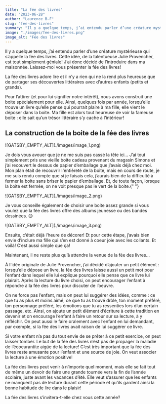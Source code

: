 ```yaml
---
title: "La fée des livres"
date: "2023-06-28"
author: "Laurence B-F"
slug: "fee-des-livres"
summary: "Il y a quelque temps, j’ai entendu parler d’une créature mystérieuse qui s’appelle la fée des livres. Cette idée, de la talentueuse Julie Provencher, est tout simplement géniale! J’ai donc décidé de l’introduire dans ma maisonnée. Laissez-moi vous présenter la fée des livres!"
image: "./images/fee-des-livres.png"
image_alt: "Fée des livres"
---
```


<p className="font-mulish mb-2">
  Il y a quelque temps, j’ai entendu parler d’une créature mystérieuse qui
  s’appelle la fée des livres. Cette idée, de la talentueuse Julie Provencher,
  est tout simplement géniale! J’ai donc décidé de l’introduire dans ma
  maisonnée. Laissez-moi vous présenter la fée des livres!
</p>

<p className="font-mulish mb-2">
  La fée des livres adore lire et il n’y a rien qui ne la rend plus heureuse que
  de partager ses découvertes littéraires avec d’autres enfants (petits et
  grands).
</p>

<p className="font-mulish">
  Pour l’attirer (et pour lui signifier notre intérêt), nous avons construit une
  boite spécialement pour elle. Ainsi, quelques fois par année, lorsqu’elle
  trouve un livre qu’elle pense qui pourrait plaire à ma fille, elle vient le
  déposer dans la boite. Ma fille est alors tout heureuse de voir la fameuse
  boite : elle sait qu’un trésor littéraire s’y cache à l’intérieur!
</p>

<div className="flex flex-col border-4 border-lbf-orange rounded-lg md:mx-10 mt-16 mb-10 px-6 py-6 gap-2 font-mulish">
  <h2 className="font-bold text-xl mb-2">
    La construction de la boite de la fée des livres
  </h2>
  ![GATSBY_EMPTY_ALT](./images/image_1.png)
  <p>
    Je dois vous avouer que je ne me suis pas cassé la tête ici… J’ai tout
    simplement pris une vieille boite cadeau provenant du magasin Simons et j’ai
    recouvert le dessus de papier d’emballage que j’avais déjà chez moi. Mon
    plan était de recouvrir l'entièreté de la boite, mais en cours de route, je
    me suis rendu compte que si je faisais cela, j’aurais bien de la difficulté
    à fermer la boite sans briser le papier d’emballage. Et, de toute façon,
    lorsque la boite est fermée, on ne voit presque pas le vert de la
    boite.{" "}
  </p>
  ![GATSBY_EMPTY_ALT](./images/image_2.png)
  <p>
    Je vous conseille également de choisir une boite assez grande si vous voulez
    que la fée des livres offre des albums jeunesse ou des bandes dessinées. 😉
  </p>
  ![GATSBY_EMPTY_ALT](./images/image_3.png)
  <p>
    Ensuite, c’était déjà l’heure de décorer! Et pour cette étape, j’avais bien
    envie d’inclure ma fille qui s’en est donné à coeur joie avec les collants.
    Et voilà! C’est aussi simple que ça!
  </p>
  <p>Maintenant, il ne reste plus qu’à attendre la venue de la fée des livres…</p>
</div>
<p className="font-mulish mb-2">
  À l’idée originale de Julie Provencher, j’ai décidé d’ajouter un petit élément
  : lorsqu’elle dépose un livre, la fée des livres laisse aussi un petit mot
  pour l’enfant dans lequel elle lui explique pourquoi elle pense que ce livre
  lui plairait. Après la lecture du livre choisi, on peut encourager l’enfant à
  répondre à la fée des livres pour discuter de l’oeuvre.
</p>
<p className="font-mulish mb-2">
  On ne force pas l’enfant, mais on peut lui suggérer des idées, comme : ce que
  tu as plus et moins aimé, ce que tu as trouvé drôle, ton moment préféré, ton
  personnage préféré, les émotions que tu as ressenties lors d’un certain
  passage, etc. Ainsi, on ajoute un petit élément d’écriture à cette tradition
  en devenir et on encourage l’enfant à faire un retour sur sa lecture, à y
  réfléchir. On peut aussi le faire oralement avec l’enfant en lui demandant,
  par exemple, si la fée des livres avait raison de lui suggérer ce livre.
</p>
<p className="font-mulish mb-2">
  Si votre enfant n’a pas du tout envie de se prêter à ce petit exercice, on
  peut laisser tomber. Le but de la fée des livres n’est pas de propager la
  maladie de l’écoeurantite aigüe de la lecture! C’est très important que la fée
  des livres reste amusante pour l’enfant et une source de joie. On veut
  associer la lecture à une émotion positive!
</p>
<p className="font-mulish mb-2">
  La fée des livres peut venir à n’importe quel moment, mais elle se fait tout
  de même un devoir de faire une grande tournée vers la fin de l’année scolaire,
  juste avant les vacances d’été. Elle veut s’assurer que les enfants ne
  manquent pas de lecture durant cette période et qu’ils gardent ainsi la bonne
  habitude de lire dans le plaisir!
</p>
<p className="font-mulish mb-2">
  La fée des livres s’invitera-t-elle chez vous cette année?
</p>

